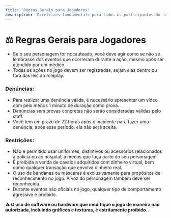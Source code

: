 ```yaml
---
title: 'Regras Gerais para Jogadores'
description: 'Diretrizes fundamentais para todos os participantes do servidor'
---
```


# ⚖️ Regras Gerais para Jogadores

- Se o seu personagem for nocauteado, você deve agir como se não se lembrasse dos eventos que ocorreram durante a ação, mesmo após ser atendido por um médico.
- Todas as ações no jogo devem ser registradas, sejam elas dentro ou fora das leis do roleplay.

### Denúncias:
- Para realizar uma denúncia válida, é necessário apresentar um vídeo com pelo menos 1 minuto de duração como prova.
- Denúncias sem provas concretas não serão consideradas válidas pelo staff.
- Você tem um prazo de 72 horas após o incidente para fazer uma denúncia; após esse período, ela não será aceita.

### Restrições:
- Não é permitido usar uniformes, distintivos ou acessórios relacionados à polícia ou ao hospital, a menos que faça parte do seu personagem.
- É proibida a venda de cavalos adquiridos com dinheiro virtual, bem como qualquer transação que envolva dinheiro real.
- O uso de bandanas ou máscaras é exclusivamente para propósitos de reconhecimento no jogo. A voz do personagem também deve ser reconhecida.
- Durante eventos não oficiais no jogo, qualquer tipo de comportamento agressivo é proibido.

**⚠️ O uso de software ou hardware que modifique o jogo de maneira não autorizada, incluindo gráficos e texturas, é estritamente proibido.**